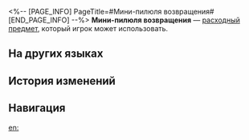 <%-- [PAGE_INFO]
PageTitle=#Мини-пилюля возвращения#
[END_PAGE_INFO] --%>
{{Расходный предмет Инфобокс
|id          = 408207
|Изображения = Предмет Мини-пилюля возвращения.png
|Тип         = Расходные предметы HP
|Редкость    = 1
|Эффект      = Восстанавливает выбранному союзнику 1 НР.
|Описание    = Простое средство, которое готовят из измельчённой в порошок мяты горного духа, экстракта седого плюща и помёта синекрылых белок, а затем смешивают с мёдом и формируют таблетки. Все недуги не излечит, но всё же лучше, чем ничего.
|Рецепт      = 
|Источник1   = [[Лоток снадобий Юнжэня]]
|Источник2   = 
|Источник3   = 
}}
{{Описание|''«Скорей прими это лекарство пока твоя рана сама не зажила».''}}
'''Мини-пилюля возвращения''' — [[расходный предмет]], который игрок может использовать.

==На других языках==
{{На других языках
|en   = Short Rejuvepill
|zhs  = 小还丹
|zht  = 小還丹
|ja   = 小還丹
|ko   = 소환단
|es   = Píldora rejuvenecedora pequeña
|fr   = Petite pilule de réjuvénation
|ru   = Мини-пилюля возвращения
|th   = Short Rejuvepill
|vi   = Tiểu Hoàn Đan
|de   = Kleine Verjüngungspille
|id   = Short Rejuvepill
|pt   = Pílula de Rejuvenescimento Pequena
}}

==История изменений==
{{История изменений|3.5}}

==Навигация==
{{Расходные предметы Навбокс}}

[[en:]]